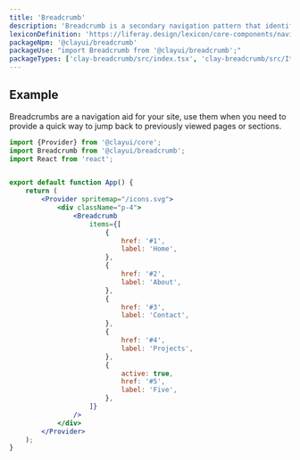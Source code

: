 ```yaml
---
title: 'Breadcrumb'
description: 'Breadcrumb is a secondary navigation pattern that identifies the page position inside a hierarchy.'
lexiconDefinition: 'https://liferay.design/lexicon/core-components/navigation/breadcrumb/'
packageNpm: '@clayui/breadcrumb'
packageUse: "import Breadcrumb from '@clayui/breadcrumb';"
packageTypes: ['clay-breadcrumb/src/index.tsx', 'clay-breadcrumb/src/Item.tsx']
---
```


## Example

Breadcrumbs are a navigation aid for your site, use them when you need to provide a quick way to jump back to previously viewed pages or sections.

```jsx preview
import {Provider} from '@clayui/core';
import Breadcrumb from '@clayui/breadcrumb';
import React from 'react';


export default function App() {
	return (
		<Provider spritemap="/icons.svg">
			<div className="p-4">
				<Breadcrumb
					items={[
						{
							href: '#1',
							label: 'Home',
						},
						{
							href: '#2',
							label: 'About',
						},
						{
							href: '#3',
							label: 'Contact',
						},
						{
							href: '#4',
							label: 'Projects',
						},
						{
							active: true,
							href: '#5',
							label: 'Five',
						},
					]}
				/>
			</div>
		</Provider>
	);
}
```
